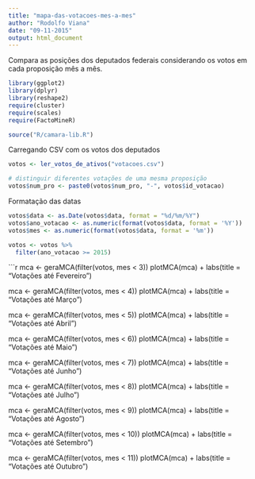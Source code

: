 ```yaml
---
title: "mapa-das-votacoes-mes-a-mes"
author: "Rodolfo Viana"
date: "09-11-2015"
output: html_document
---
```


Compara as posições dos deputados federais considerando os votos em cada proposição mês a mês. 

```r
library(ggplot2)
library(dplyr)
library(reshape2)
require(cluster)
require(scales)
require(FactoMineR)

source("R/camara-lib.R")
```

Carregando CSV com os votos dos deputados

```r
votos <- ler_votos_de_ativos("votacoes.csv")

# distinguir diferentes votações de uma mesma proposição
votos$num_pro <- paste0(votos$num_pro, "-", votos$id_votacao)
```

Formatação das datas

```r
votos$data <- as.Date(votos$data, format = "%d/%m/%Y")
votos$ano_votacao <- as.numeric(format(votos$data, format = '%Y'))
votos$mes <- as.numeric(format(votos$data, format = '%m'))

votos <- votos %>%
  filter(ano_votacao >= 2015)
```

```r
mca <- geraMCA(filter(votos, mes < 3))
plotMCA(mca) + labs(title = "Votações até Fevereiro")

mca <- geraMCA(filter(votos, mes < 4))
plotMCA(mca) + labs(title = "Votações até Março")

mca <- geraMCA(filter(votos, mes < 5))
plotMCA(mca) + labs(title = "Votações até Abril")

mca <- geraMCA(filter(votos, mes < 6))
plotMCA(mca) + labs(title = "Votações até Maio")

mca <- geraMCA(filter(votos, mes < 7))
plotMCA(mca) + labs(title = "Votações até Junho")

mca <- geraMCA(filter(votos, mes < 8))
plotMCA(mca) + labs(title = "Votações até Julho")

mca <- geraMCA(filter(votos, mes < 9))
plotMCA(mca) + labs(title = "Votações até Agosto")

mca <- geraMCA(filter(votos, mes < 10))
plotMCA(mca) + labs(title = "Votações até Setembro")

mca <- geraMCA(filter(votos, mes < 11))
plotMCA(mca) + labs(title = "Votações até Outubro")
